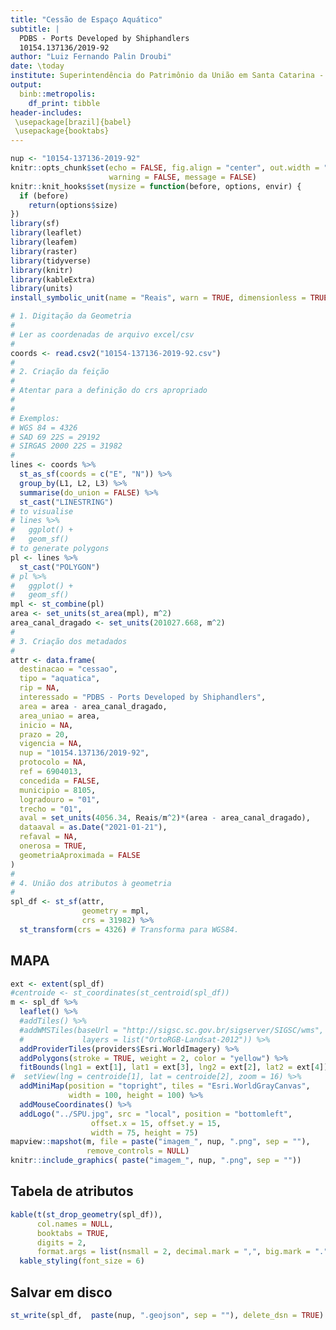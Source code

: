 ```yaml
---
title: "Cessão de Espaço Aquático"
subtitle: |
  PDBS - Ports Developed by Shiphandlers  
  10154.137136/2019-92
author: "Luiz Fernando Palin Droubi"
date: \today
institute: Superintendência do Patrimônio da União em Santa Catarina - SPU/SC
output: 
  binb::metropolis:
    df_print: tibble
header-includes:
 \usepackage[brazil]{babel}
 \usepackage{booktabs}
---
```


```r
nup <- "10154-137136-2019-92"
knitr::opts_chunk$set(echo = FALSE, fig.align = "center", out.width = "75%", 
                      warning = FALSE, message = FALSE)
knitr::knit_hooks$set(mysize = function(before, options, envir) {
  if (before) 
    return(options$size)
})
library(sf)
library(leaflet)
library(leafem)
library(raster)
library(tidyverse)
library(knitr)
library(kableExtra)
library(units)
install_symbolic_unit(name = "Reais", warn = TRUE, dimensionless = TRUE)
```



```r
# 1. Digitação da Geometria
#  
# Ler as coordenadas de arquivo excel/csv
#
coords <- read.csv2("10154-137136-2019-92.csv")
#
# 2. Criação da feição  
#
# Atentar para a definição do crs apropriado
# 
#
# Exemplos:
# WGS 84 = 4326
# SAD 69 22S = 29192
# SIRGAS 2000 22S = 31982
#
lines <- coords %>% 
  st_as_sf(coords = c("E", "N")) %>% 
  group_by(L1, L2, L3) %>% 
  summarise(do_union = FALSE) %>% 
  st_cast("LINESTRING")
# to visualise
# lines %>% 
#   ggplot() +
#   geom_sf()
# to generate polygons
pl <- lines %>% 
  st_cast("POLYGON") 
# pl %>% 
#   ggplot() +
#   geom_sf()
mpl <- st_combine(pl)
area <- set_units(st_area(mpl), m^2)
area_canal_dragado <- set_units(201027.668, m^2)
#
# 3. Criação dos metadados  
#
attr <- data.frame(
  destinacao = "cessao",
  tipo = "aquatica",
  rip = NA,
  interessado = "PDBS - Ports Developed by Shiphandlers",
  area = area - area_canal_dragado,
  area_uniao = area,
  inicio = NA,
  prazo = 20,
  vigencia = NA,
  nup = "10154.137136/2019-92",
  protocolo = NA,
  ref = 6904013,
  concedida = FALSE,
  municipio = 8105,
  logradouro = "01",
  trecho = "01",
  aval = set_units(4056.34, Reais/m^2)*(area - area_canal_dragado),
  dataaval = as.Date("2021-01-21"),
  refaval = NA,
  onerosa = TRUE,
  geometriaAproximada = FALSE
)
#
# 4. União dos atributos à geometria
#
spl_df <- st_sf(attr,
                geometry = mpl,
                crs = 31982) %>%
  st_transform(crs = 4326) # Transforma para WGS84.
```

## MAPA

```r
ext <- extent(spl_df)
#centroide <- st_coordinates(st_centroid(spl_df))
m <- spl_df %>%
  leaflet() %>%
  #addTiles() %>%
  #addWMSTiles(baseUrl = "http://sigsc.sc.gov.br/sigserver/SIGSC/wms", 
  #             layers = list("OrtoRGB-Landsat-2012")) %>%
  addProviderTiles(providers$Esri.WorldImagery) %>%
  addPolygons(stroke = TRUE, weight = 2, color = "yellow") %>%
  fitBounds(lng1 = ext[1], lat1 = ext[3], lng2 = ext[2], lat2 = ext[4]) %>% 
#  setView(lng = centroide[1], lat = centroide[2], zoom = 16) %>% 
  addMiniMap(position = "topright", tiles = "Esri.WorldGrayCanvas",
             width = 100, height = 100) %>% 
  addMouseCoordinates() %>%
  addLogo("../SPU.jpg", src = "local", position = "bottomleft", 
                  offset.x = 15, offset.y = 15, 
                  width = 75, height = 75)
mapview::mapshot(m, file = paste("imagem_", nup, ".png", sep = ""), 
                 remove_controls = NULL)
knitr::include_graphics( paste("imagem_", nup, ".png", sep = ""))
```

## Tabela de atributos

```r
kable(t(st_drop_geometry(spl_df)), 
      col.names = NULL, 
      booktabs = TRUE, 
      digits = 2,
      format.args = list(nsmall = 2, decimal.mark = ",", big.mark = "."),)%>%
  kable_styling(font_size = 6)
```

## Salvar em disco

```r
st_write(spl_df,  paste(nup, ".geojson", sep = ""), delete_dsn = TRUE)
```

